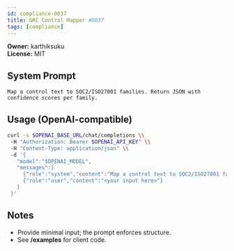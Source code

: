 ```yaml
---
id: compliance-0037
title: GRC Control Mapper #0037
tags: [compliance]
---
```


**Owner:** karthiksuku  
**License:** MIT

## System Prompt
```text
Map a control text to SOC2/ISO27001 families. Return JSON with confidence scores per family.
```

## Usage (OpenAI-compatible)
```bash
curl -s $OPENAI_BASE_URL/chat/completions \\
 -H "Authorization: Bearer $OPENAI_API_KEY" \\
 -H "Content-Type: application/json" \\
 -d '{
   "model":"$OPENAI_MODEL",
   "messages":[
     {"role":"system","content":"Map a control text to SOC2/ISO27001 families. Return JSON with confidence scores per family."},
     {"role":"user","content":"<your input here>"}
   ]
 }'
```

## Notes
- Provide minimal input; the prompt enforces structure.
- See **/examples** for client code.
